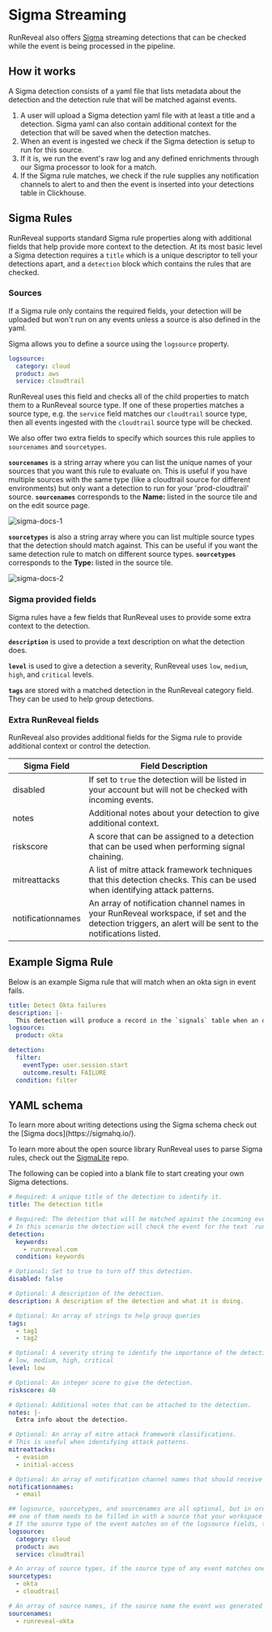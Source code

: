 
# Sigma Streaming

RunReveal also offers [Sigma](https://sigmahq.io) streaming detections that can be checked while the event is being processed in the pipeline. 

## How it works

A Sigma detection consists of a yaml file that lists metadata about the detection and the detection rule that will be matched against events.

1. A user will upload a Sigma detection yaml file with at least a title and a detection. 
Sigma yaml can also contain additional context for the detection that will be saved when the detection matches.
2. When an event is ingested we check if the Sigma detection is setup to run for this source.
3. If it is, we run the event's raw log and any defined enrichments through our Sigma processor to look for a match.
4. If the Sigma rule matches, we check if the rule supplies any notification channels to alert to and then the event is inserted into your detections table in Clickhouse.

## Sigma Rules

RunReveal supports standard Sigma rule properties along with additional fields that help provide more context to the detection. At its most basic level a Sigma detection
requires a `title` which is a unique descriptor to tell your detections apart, and a `detection` block which contains the rules that are checked.

### Sources

If a Sigma rule only contains the required fields, your detection will be uploaded but won't run on any events unless a source is also defined in the yaml.

Sigma allows you to define a source using the `logsource` property.
```yaml
logsource:
  category: cloud
  product: aws
  service: cloudtrail
```

RunReveal uses this field and checks all of the child properties to match them to a RunReveal source type. 
If one of these properties matches a source type, e.g. the `service` field matches our `cloudtrail` source type, then all events ingested with the `cloudtrail` source type will be checked.

We also offer two extra fields to specify which sources this rule applies to `sourcenames` and `sourcetypes`.

**`sourcenames`** is a string array where you can list the unique names of your sources that you want this rule to evaluate on. This is useful if you have multiple sources with the same type (like a cloudtrail source for different environments) but only want a detection to run for your 'prod-cloudtrail' source.
**`sourcenames`** corresponds to the **Name:** listed in the source tile and on the edit source page.


  ![sigma-docs-1](/sigma-docs-1.png)


**`sourcetypes`** is also a string array where you can list multiple source types that the detection should match against. This can be useful if you want the same detection rule to match on different source types.
**`sourcetypes`** corresponds to the **Type:** listed in the source tile.

  ![sigma-docs-2](/sigma-docs-2.png)

### Sigma provided fields

Sigma rules have a few fields that RunReveal uses to provide some extra context to the detection.

**`description`** is used to provide a text description on what the detection does.

**`level`** is used to give a detection a severity, RunReveal uses `low`, `medium`, `high`, and `critical` levels.

**`tags`** are stored with a matched detection in the RunReveal category field. They can be used to help group detections.

### Extra RunReveal fields

RunReveal also provides additional fields for the Sigma rule to provide additional context or control the detection.

| Sigma Field | Field Description |
| --- |--- |
| disabled |  If set to `true` the detection will be listed in your account but will not be checked with incoming events. |
| notes | Additional notes about your detection to give additional context. |
| riskscore | A score that can be assigned to a detection that can be used when performing signal chaining. |
| mitreattacks | A list of mitre attack framework techniques that this detection checks. This can be used when identifying attack patterns. |
| notificationnames | An array of notification channel names in your RunReveal workspace, if set and the detection triggers, an alert will be sent to the notifications listed. |

## Example Sigma Rule

Below is an example Sigma rule that will match when an okta sign in event fails.

```yaml
title: Detect Okta failures
description: |-
  This detection will produce a record in the `signals` table when an okta signin attempt fails.
logsource:
  product: okta

detection:
  filter:
    eventType: user.session.start
    outcome.result: FAILURE
  condition: filter
```

## YAML schema

<Callout type="info">
To learn more about writing detections using the Sigma schema check out the [Sigma docs](https://sigmahq.io/).

To learn more about the open source library RunReveal uses to parse Sigma rules, check out the [SigmaLite](https://github.com/runreveal/sigmalite) repo.
</Callout>

The following can be copied into a blank file to start creating your own Sigma detections.

```yaml
# Required: A unique title of the detection to identify it.
title: The detection title

# Required: The detection that will be matched against the incoming events.
# In this scenario the detection will check the event for the text `runreveal.com`
detection:
  keywords:
    - runreveal.com
  condition: keywords

# Optional: Set to true to turn off this detection.
disabled: false

# Optional: A description of the detection.
description: A description of the detection and what it is doing.

# Optional: An array of strings to help group queries
tags:
  - tag1
  - tag2

# Optional: A severity string to identify the importance of the detection results.
# low, medium, high, critical
level: low

# Optional: An integer score to give the detection.
riskscore: 40

# Optional: Additional notes that can be attached to the detection.
notes: |-
  Extra info about the detection.

# Optional: An array of mitre attack framework classifications. 
# This is useful when identifying attack patterns.
mitreattacks:
  - evasion
  - initial-access

# Optional: An array of notification channel names that should receive an alert if this detection triggers
notificationnames:
  - email

## logsource, sourcetypes, and sourcenames are all optional, but in order for the detection to be associated with specific events 
## one of them needs to be filled in with a source that your workspace uses.
# If the source type of the event matches on of the logsource fields, this detection will be checked.
logsource:
  category: cloud
  product: aws
  service: cloudtrail

# An array of source types, if the source type of any event matches one in this list the detection will be checked. 
sourcetypes:
  - okta
  - cloudtrail

# An array of source names, if the source name the event was generated from matches an item in this list the detection will be checked.
sourcenames:
  - runreveal-okta
```
